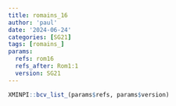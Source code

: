```yaml
---
title: romains_16
author: 'paul'
date: '2024-06-24'
categories: [SG21]
tags: [romains_]
params:
  refs: rom16
  refs_after: Rom1:1
  version: SG21
---
```


```r
XMINPI::bcv_list_(params$refs, params$version)
```

